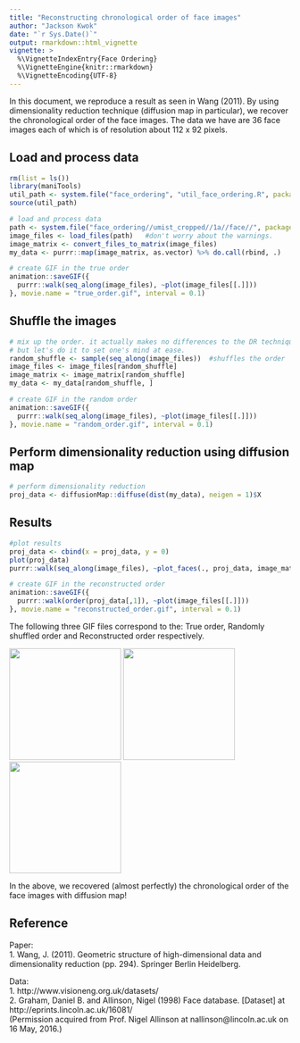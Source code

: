 ```yaml
---
title: "Reconstructing chronological order of face images"
author: "Jackson Kwok"
date: "`r Sys.Date()`"
output: rmarkdown::html_vignette
vignette: >
  %\VignetteIndexEntry{Face Ordering}
  %\VignetteEngine{knitr::rmarkdown}
  %\VignetteEncoding{UTF-8}
---
```


In this document, we reproduce a result as seen in Wang (2011). 
By using dimensionality reduction technique (diffusion map in particular), we recover the chronological order of the face images. The data we have are 36 face images each of which is of resolution about 112 x 92 pixels. 


## Load and process data
```r
rm(list = ls())
library(maniTools)
util_path <- system.file("face_ordering", "util_face_ordering.R", package = "maniTools")
source(util_path)

# load and process data
path <- system.file("face_ordering//umist_cropped//1a//face//", package = "maniTools")
image_files <- load_files(path)   #don't worry about the warnings.
image_matrix <- convert_files_to_matrix(image_files)
my_data <- purrr::map(image_matrix, as.vector) %>% do.call(rbind, .)

# create GIF in the true order
animation::saveGIF({
  purrr::walk(seq_along(image_files), ~plot(image_files[[.]]))
}, movie.name = "true_order.gif", interval = 0.1)
```


## Shuffle the images
```r
# mix up the order. it actually makes no differences to the DR technique, 
# but let's do it to set one's mind at ease.
random_shuffle <- sample(seq_along(image_files))  #shuffles the order
image_files <- image_files[random_shuffle]
image_matrix <- image_matrix[random_shuffle]
my_data <- my_data[random_shuffle, ]  

# create GIF in the random order
animation::saveGIF({
  purrr::walk(seq_along(image_files), ~plot(image_files[[.]]))
}, movie.name = "random_order.gif", interval = 0.1)
```


## Perform dimensionality reduction using diffusion map
```r
# perform dimensionality reduction
proj_data <- diffusionMap::diffuse(dist(my_data), neigen = 1)$X
```


## Results
```r
#plot results
proj_data <- cbind(x = proj_data, y = 0)
plot(proj_data)
purrr::walk(seq_along(image_files), ~plot_faces(., proj_data, image_matrix, 0.35, 0.35))
```

```r
# create GIF in the reconstructed order
animation::saveGIF({
  purrr::walk(order(proj_data[,1]), ~plot(image_files[[.]]))
}, movie.name = "reconstructed_order.gif", interval = 0.1)  
```

The following three GIF files correspond to the: True order, Randomly shuffled order and Reconstructed order respectively. 

<img src="true_order.gif" width="200px" height="200px" />
<img src="random_order.gif" width="200px" height="200px" />
<img src="reconstructed_order.gif" width="200px" height="200px" />

In the above, we recovered (almost perfectly) the chronological order of the face images with diffusion map!


## Reference
Paper:  
1. Wang, J. (2011). Geometric structure of high-dimensional data and dimensionality reduction (pp. 294). Springer Berlin Heidelberg.

Data:  
1. http://www.visioneng.org.uk/datasets/  
2. Graham, Daniel B. and Allinson, Nigel (1998) Face database. [Dataset] at http://eprints.lincoln.ac.uk/16081/  
(Permission acquired from Prof. Nigel Allinson at nallinson@lincoln.ac.uk on 16 May, 2016.)
